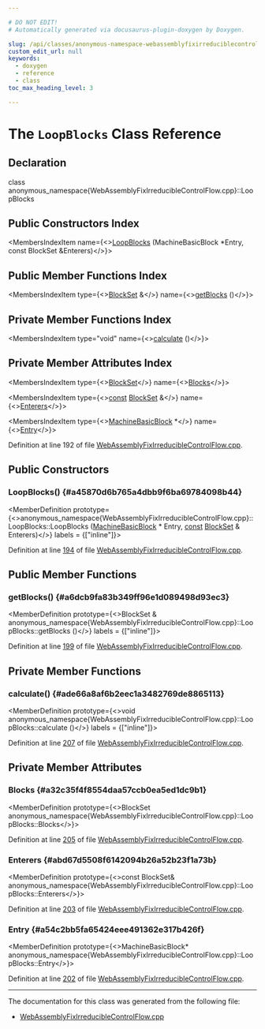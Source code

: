 ```yaml
---

# DO NOT EDIT!
# Automatically generated via docusaurus-plugin-doxygen by Doxygen.

slug: /api/classes/anonymous-namespace-webassemblyfixirreduciblecontrolflow-cpp-/loopblocks
custom_edit_url: null
keywords:
  - doxygen
  - reference
  - class
toc_max_heading_level: 3

---
```





# The `LoopBlocks` Class Reference

<DoxygenPage pluginConfig={pluginConfig}>



## Declaration

<CodeBlock>class anonymous_namespace{WebAssemblyFixIrreducibleControlFlow.cpp}::LoopBlocks</CodeBlock>

## Public Constructors Index

<MembersIndex>

<MembersIndexItem
  name={<><a href="#a45870d6b765a4dbb9f6ba69784098b44">LoopBlocks</a> (MachineBasicBlock &#42;Entry, const BlockSet &amp;Enterers)</>}>
</MembersIndexItem>

</MembersIndex>

## Public Member Functions Index

<MembersIndex>

<MembersIndexItem
  type={<><a href="/docs/api/namespaces/anonymous-webassemblyfixirreduciblecontrolflow-cpp-/#ac207fcdb691b6be45e5139612bcfe22b">BlockSet</a> &amp;</>}
  name={<><a href="#a6dcb9fa83b349ff96e1d089498d93ec3">getBlocks</a> ()</>}>
</MembersIndexItem>

</MembersIndex>

## Private Member Functions Index

<MembersIndex>

<MembersIndexItem
  type="void"
  name={<><a href="#ade66a8af6b2eec1a3482769de8865113">calculate</a> ()</>}>
</MembersIndexItem>

</MembersIndex>

## Private Member Attributes Index

<MembersIndex>

<MembersIndexItem
  type={<><a href="/docs/api/namespaces/anonymous-webassemblyfixirreduciblecontrolflow-cpp-/#ac207fcdb691b6be45e5139612bcfe22b">BlockSet</a></>}
  name={<><a href="#a32c35f4f8554daa57ccb0ea5ed1dc9b1">Blocks</a></>}>
</MembersIndexItem>

<MembersIndexItem
  type={<><a href="/docs/api/files/lib/lib/target/lib/target/aarch64/aarch64promoteconstant-cpp/#a90f8350fecae261c25be85d38b451bff">const</a> <a href="/docs/api/namespaces/anonymous-webassemblyfixirreduciblecontrolflow-cpp-/#ac207fcdb691b6be45e5139612bcfe22b">BlockSet</a> &amp;</>}
  name={<><a href="#abd67d5508f6142094b26a52b23f1a73b">Enterers</a></>}>
</MembersIndexItem>

<MembersIndexItem
  type={<><a href="/docs/api/classes/llvm/machinebasicblock">MachineBasicBlock</a> &#42;</>}
  name={<><a href="#a54c2bb5fa65424eee491362e317b426f">Entry</a></>}>
</MembersIndexItem>

</MembersIndex>


Definition at line 192 of file <a href="/docs/api/files/lib/lib/target/lib/target/webassembly/webassemblyfixirreduciblecontrolflow-cpp">WebAssemblyFixIrreducibleControlFlow.cpp</a>.

<SectionDefinition>

## Public Constructors

### LoopBlocks() {#a45870d6b765a4dbb9f6ba69784098b44}

<MemberDefinition
  prototype={<>anonymous&#95;namespace&#123;WebAssemblyFixIrreducibleControlFlow.cpp&#125;::LoopBlocks::LoopBlocks (<a href="/docs/api/classes/llvm/machinebasicblock">MachineBasicBlock</a> &#42; Entry, <a href="/docs/api/files/lib/lib/target/lib/target/aarch64/aarch64promoteconstant-cpp/#a90f8350fecae261c25be85d38b451bff">const</a> <a href="/docs/api/namespaces/anonymous-webassemblyfixirreduciblecontrolflow-cpp-/#ac207fcdb691b6be45e5139612bcfe22b">BlockSet</a> &amp; Enterers)</>}
  labels = {["inline"]}>

Definition at line <a href="/docs/api/files/lib/lib/target/lib/target/webassembly/webassemblyfixirreduciblecontrolflow-cpp/#l00194">194</a> of file <a href="/docs/api/files/lib/lib/target/lib/target/webassembly/webassemblyfixirreduciblecontrolflow-cpp">WebAssemblyFixIrreducibleControlFlow.cpp</a>.
</MemberDefinition>

</SectionDefinition>

<SectionDefinition>

## Public Member Functions

### getBlocks() {#a6dcb9fa83b349ff96e1d089498d93ec3}

<MemberDefinition
  prototype={<>BlockSet &amp; anonymous&#95;namespace&#123;WebAssemblyFixIrreducibleControlFlow.cpp&#125;::LoopBlocks::getBlocks ()</>}
  labels = {["inline"]}>

Definition at line <a href="/docs/api/files/lib/lib/target/lib/target/webassembly/webassemblyfixirreduciblecontrolflow-cpp/#l00199">199</a> of file <a href="/docs/api/files/lib/lib/target/lib/target/webassembly/webassemblyfixirreduciblecontrolflow-cpp">WebAssemblyFixIrreducibleControlFlow.cpp</a>.
</MemberDefinition>

</SectionDefinition>

<SectionDefinition>

## Private Member Functions

### calculate() {#ade66a8af6b2eec1a3482769de8865113}

<MemberDefinition
  prototype={<>void anonymous&#95;namespace&#123;WebAssemblyFixIrreducibleControlFlow.cpp&#125;::LoopBlocks::calculate ()</>}
  labels = {["inline"]}>

Definition at line <a href="/docs/api/files/lib/lib/target/lib/target/webassembly/webassemblyfixirreduciblecontrolflow-cpp/#l00207">207</a> of file <a href="/docs/api/files/lib/lib/target/lib/target/webassembly/webassemblyfixirreduciblecontrolflow-cpp">WebAssemblyFixIrreducibleControlFlow.cpp</a>.
</MemberDefinition>

</SectionDefinition>

<SectionDefinition>

## Private Member Attributes

### Blocks {#a32c35f4f8554daa57ccb0ea5ed1dc9b1}

<MemberDefinition
  prototype={<>BlockSet anonymous&#95;namespace&#123;WebAssemblyFixIrreducibleControlFlow.cpp&#125;::LoopBlocks::Blocks</>}>

Definition at line <a href="/docs/api/files/lib/lib/target/lib/target/webassembly/webassemblyfixirreduciblecontrolflow-cpp/#l00205">205</a> of file <a href="/docs/api/files/lib/lib/target/lib/target/webassembly/webassemblyfixirreduciblecontrolflow-cpp">WebAssemblyFixIrreducibleControlFlow.cpp</a>.
</MemberDefinition>

### Enterers {#abd67d5508f6142094b26a52b23f1a73b}

<MemberDefinition
  prototype={<>const BlockSet&amp; anonymous&#95;namespace&#123;WebAssemblyFixIrreducibleControlFlow.cpp&#125;::LoopBlocks::Enterers</>}>

Definition at line <a href="/docs/api/files/lib/lib/target/lib/target/webassembly/webassemblyfixirreduciblecontrolflow-cpp/#l00203">203</a> of file <a href="/docs/api/files/lib/lib/target/lib/target/webassembly/webassemblyfixirreduciblecontrolflow-cpp">WebAssemblyFixIrreducibleControlFlow.cpp</a>.
</MemberDefinition>

### Entry {#a54c2bb5fa65424eee491362e317b426f}

<MemberDefinition
  prototype={<>MachineBasicBlock&#42; anonymous&#95;namespace&#123;WebAssemblyFixIrreducibleControlFlow.cpp&#125;::LoopBlocks::Entry</>}>

Definition at line <a href="/docs/api/files/lib/lib/target/lib/target/webassembly/webassemblyfixirreduciblecontrolflow-cpp/#l00202">202</a> of file <a href="/docs/api/files/lib/lib/target/lib/target/webassembly/webassemblyfixirreduciblecontrolflow-cpp">WebAssemblyFixIrreducibleControlFlow.cpp</a>.
</MemberDefinition>

</SectionDefinition>

<hr/>

The documentation for this class was generated from the following file:

<ul>
<li><a href="/docs/api/files/lib/lib/target/lib/target/webassembly/webassemblyfixirreduciblecontrolflow-cpp">WebAssemblyFixIrreducibleControlFlow.cpp</a></li>
</ul>

</DoxygenPage>
